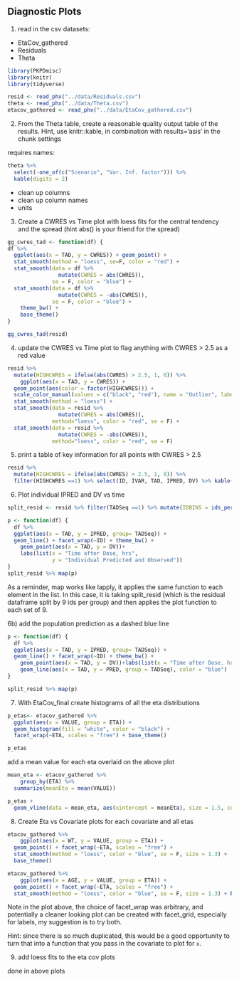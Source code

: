## Diagnostic Plots

1) read in the csv datasets:

* EtaCov_gathered
* Residuals
* Theta

```r
library(PKPDmisc)
library(knitr)
library(tidyverse)
```

```r
resid <- read_phx("../data/Residuals.csv")
theta <- read_phx("../data/Theta.csv")
etacov_gathered <- read_phx("../data/EtaCov_gathered.csv")
```

2) From the Theta table, create a reasonable quality output table of the results.
Hint, use knitr::kable, in combination with results='asis' in the chunk settings

requires names:

```r
theta %>% 
  select(-one_of(c("Scenario", "Var. Inf. factor"))) %>% 
  kable(digits = 2)
```


* clean up columns
* clean up column names
* units

3) Create a CWRES vs Time plot with loess fits for the central tendency and the spread (hint abs() is your friend for the spread)

```r
gg_cwres_tad <- function(df) {
df %>%
  ggplot(aes(x = TAD, y = CWRES)) + geom_point() +
  stat_smooth(method = "loess", se=F, color = "red") +
  stat_smooth(data = df %>%
                mutate(CWRES = abs(CWRES)), 
              se = F, color = "blue") +
  stat_smooth(data = df %>%
                mutate(CWRES = -abs(CWRES)), 
              se = F, color = "blue") +
    theme_bw() +
    base_theme()
}

```



```r
gg_cwres_tad(resid)
```





4) update the CWRES vs Time plot to flag anything with CWRES > 2.5 as a red value
```r

resid %>% 
  mutate(HIGHCWRES = ifelse(abs(CWRES) > 2.5, 1, 0)) %>%
    ggplot(aes(x = TAD, y = CWRES)) +
  geom_point(aes(color = factor(HIGHCWRES))) +
  scale_color_manual(values = c("black", "red"), name = "Outlier", labels = c("not outlier", "outlier")) +
  stat_smooth(method = "loess") +
  stat_smooth(data = resid %>%
                mutate(CWRES = abs(CWRES)), 
              method="loess", color = "red", se = F) +
  stat_smooth(data = resid %>%
                mutate(CWRES = -abs(CWRES)), 
              method="loess", color = "red", se = F) 

```

5) print a table of key information for all points with CWRES > 2.5

```r
resid %>% 
  mutate(HIGHCWRES = ifelse(abs(CWRES) > 2.5, 1, 0)) %>%
  filter(HIGHCWRES ==1) %>% select(ID, IVAR, TAD, IPRED, DV) %>% kable(digits = 2)
```


6) Plot individual IPRED and DV vs time

```r
split_resid <- resid %>% filter(TADSeq ==1) %>% mutate(IDBINS = ids_per_plot(ID, 9)) %>% split(.[["IDBINS"]])

p <- function(df) {
  df %>%
  ggplot(aes(x = TAD, y = IPRED, group= TADSeq)) +
  geom_line() + facet_wrap(~ID) + theme_bw() +
    geom_point(aes(x = TAD, y = DV))+
    labs(list(x = "Time after Dose, hrs",
              y = "Individual Predicted and Observed")) 
}
split_resid %>% map(p)
```

As a reminder, map works like lapply, it applies the same function to each element in the list. In this case, it is taking split_resid (which is the residual dataframe split by 9 ids per group) and then applies the plot function to each set of 9.


6b) add the population prediction as a dashed blue line

```r

p <- function(df) {
  df %>%
  ggplot(aes(x = TAD, y = IPRED, group= TADSeq)) +
  geom_line() + facet_wrap(~ID) + theme_bw() +
    geom_point(aes(x = TAD, y = DV))+labs(list(x = "Time after Dose, hrs", y = "Individual Predicted and Observed")) +
    geom_line(aes(x = TAD, y = PRED, group = TADSeq), color = "blue")
}

split_resid %>% map(p)
```

7) With EtaCov_final create histograms of all the eta distributions

```r

p_etas<- etacov_gathered %>%
  ggplot(aes(x = VALUE, group = ETA)) + 
  geom_histogram(fill = "white", color = "black") + 
  facet_wrap(~ETA, scales = "free") + base_theme()

p_etas
```

add a mean value for each eta overlaid on the above plot
```r
mean_eta <- etacov_gathered %>% 
    group_by(ETA) %>%
  summarize(meanEta = mean(VALUE))

p_etas + 
  geom_vline(data = mean_eta, aes(xintercept = meanEta), size = 1.5, color = "red")
```

8) Create Eta vs Covariate plots for each covariate and all etas

```r
etacov_gathered %>%
    ggplot(aes(x = WT, y = VALUE, group = ETA)) + 
  geom_point() + facet_wrap(~ETA, scales = "free") + 
  stat_smooth(method = "loess", color = "blue", se = F, size = 1.3) + 
  base_theme()

etacov_gathered %>%
    ggplot(aes(x = AGE, y = VALUE, group = ETA)) + 
  geom_point() + facet_wrap(~ETA, scales = "free") +
  stat_smooth(method = "loess", color = "blue", se = F, size = 1.3) + base_theme()
```

Note in the plot above, the choice of facet_wrap was arbitrary, and potentially a cleaner looking plot can be created with facet_grid, especially for labels, my suggestion is to try both.

Hint: since there is so much duplicated, this would be a good opportunity to turn that into a function that you pass in the covariate to plot for `x`.

9) add loess fits to the eta cov plots

done in above plots
